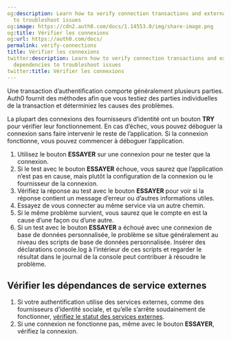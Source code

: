 ```yaml
---
og:description: Learn how to verify connection transactions and external service dependencies
  to troubleshoot issues
og:image: https://cdn2.auth0.com/docs/1.14553.0/img/share-image.png
og:title: Vérifier les connexions
og:url: https://auth0.com/docs/
permalink: verify-connections
title: Vérifier les connexions
twitter:description: Learn how to verify connection transactions and external service
  dependencies to troubleshoot issues
twitter:title: Vérifier les connexions
---
```


Une transaction d’authentification comporte généralement plusieurs parties. Auth0 fournit des méthodes afin que vous testiez des parties individuelles de la transaction et déterminiez les causes des problèmes.

La plupart des connexions des fournisseurs d’identité ont un bouton **TRY** pour vérifier leur fonctionnement. En cas d’échec, vous pouvez déboguer la connexion sans faire intervenir le reste de l’application. Si la connexion fonctionne, vous pouvez commencer à déboguer l’application.

1. Utilisez le bouton **ESSAYER** sur une connexion pour ne tester que la connexion.
2. Si le test avec le bouton **ESSAYER** échoue, vous saurez que l’application n’est pas en cause, mais plutôt la configuration de la connexion ou le fournisseur de la connexion.
3. Vérifiez la réponse au test avec le bouton **ESSAYER** pour voir si la réponse contient un message d’erreur ou d’autres informations utiles.
4. Essayez de vous connecter au même service via un autre chemin.
5. Si le même problème survient, vous saurez que le compte en est la cause d’une façon ou d’une autre.
6. Si un test avec le bouton **ESSAYER** a échoué avec une connexion de base de données personnalisée, le problème se situe généralement au niveau des scripts de base de données personnalisée. Insérer des déclarations console.log à l’intérieur de ces scripts et regarder le résultat dans le journal de la console peut contribuer à résoudre le problème.

## Vérifier les dépendances de service externes

1. Si votre authentification utilise des services externes, comme des fournisseurs d’identité sociale, et qu’elle s’arrête soudainement de fonctionner, [vérifiez le statut des services externes](/monitor-auth0/check-external-services-status).
2. Si une connexion ne fonctionne pas, même avec le bouton **ESSAYER**, vérifiez la connexion.